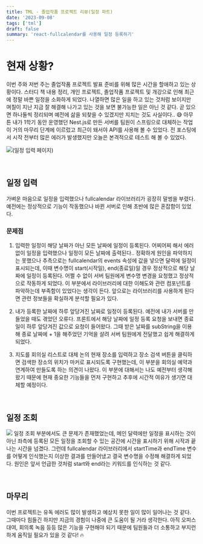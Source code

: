 ```yaml
---
title: TML - 졸업작품 프로젝트 리뷰(일정 파트)
date: '2023-09-08'
tags: ['tml']
draft: false
summary: 'react-fullcalendar를 사용해 일정 등록하기'
---
```


# 현재 상황?
이번 주와 저번 주는 졸업작품 프로젝트 발표 준비를 위해 많은 시간을 할애하고 있는 상황이다. 스터디 책 내용 정리, 개인 프로젝트, 졸업작품 프로젝트 및 개강으로 인해 최근에 정말 바쁜 일정을 소화하게 되었다. 나열하면 많은 일을 하고 있는 것처럼 보이지만 며칠이 지난 지금 잘 해결해 나가고 있는 것을 보면 불가능한 일은 아닌 것 같다. 곧 있으면 하나둘씩 정리되며 예전에 삶을 되찾을 수 있겠지만 지치는 것도 사실이다.. 😅
아무튼 내가 1학기 동안 운영했던 Nest.js로 만든 서버를 팀원이 스프링으로 대체하는 작업이 거의 마무리 단계에 이르렀고 최근이 돼서야 API를 사용해 볼 수 있었다. 전 포스팅에서 시작 전부터 많은 에러가 발생했지만 오늘은 본격적으로 테스트 해 볼 수 있었다.

![](https://velog.velcdn.com/images/mintmin0320/post/d7812fcd-a119-40b9-ace3-c03804693fcd/image.png)(일정 입력 페이지)

<br/>

## 일정 입력
가벼운 마음으로 일정을 입력했으나 fullcalendar 라이브러리가 굉장히 말썽을 부렸다. 예전에는 정상적으로 기능이 작동했으나 바뀐 서버로 인해 초반에 많은 혼잡함이 있었다.

### 문제점
1. 입력한 일정이 해당 날짜가 아닌 모든 날짜에 일정이 등록된다.
어찌어찌 해서 에러 없이 일정을 입력했으나 일정이 모든 날짜에 출력된다.. 정확하게 원인을 파악하지는 못했으나 추측으로는 fullcalendar의 events 속성에 값을 넣으면 달력에 일정이 표시되는데, 
이때 변수명이 start(시작일), end(종료일)일 경우 정상적으로 해당 날짜에 일정이 등록된다. 어쩔 수 없이 서버 팀원에게 변수명 변경을 요청했고 정상적으로 작동하게 되었다. 이 부분에서 라이브러리에 대한 이해도와 관련 컴포넌트를 파악하는데 부족함이 있었다는 생각이 든다. 앞으로는 라이브러리를 사용하게 된다면 관련 정보들을 확실하게 분석할 필요가 있다.

2. 내가 등록한 날짜에 하루 앞당겨진 날짜로 일정이 등록된다.
예전에 내가 서버를 만들었을 때도 겪었던 오류다. 프론트에서 해당 날짜에 일정 등록 요청을 보내면 종료일이 하루 앞당겨진 값으로 요청이 들어왔다. 그때 받은 날짜를 subString을 이용해 종료 날짜에 + 1을 해주었던 기억을 살려 서버 팀원에게 전달했고 쉽게 해결하게 되었다.

3. 지도를 회의실 리스트로 대체 논의
현재 장소를 입력하고 장소 검색 버튼을 클릭하면 검색한 장소의 위치가 마커로 표시되도록 구현했는데, 이 부분을 회의실 예약과 연계하여 만들도록 하는 의견이 나왔다. 이 부분에 대해서는 나도 예전부터 생각해왔기 때문에 현재 중요한 기능들을 먼저 구현하고 추후에 시간적 여유가 생기면 대체할 예정이다.

<br/>

## 일정 조회
![](https://velog.velcdn.com/images/mintmin0320/post/399643f8-355d-4b6c-b58f-3af2117a038f/image.png)
일정 조회 부분에서도 큰 문제가 존재했었는데, 메인 달력에만 일정을 표시하는 것이 아닌 좌측에 등록된 모든 일정을 조회할 수 있는 공간에 시간을 표시하기 위해 시작과 끝나는 시간을 넘겼다. 그런데 fullcalendar 라이브러리에서 startTime과 endTime 변수를 어떻게 인식했는지 이상한 결과를 만들어냈고 결국 변수명을 수정해 해결하게 되었다. 원인은 앞서 언급한 것처럼 start와 end라는 키워드를 인식하는 것 같다.

<br/>

## 마무리
이번 프로젝트는 유독 에러도 많이 발생하고 예상치 못한 일이 많이 일어나는 것 같다. 그때마다 힘들긴 하지만 지금의 경험이 나중에 큰 도움이 될 거라 생각한다. 아직 오피스 대여, 회의록 녹음 등등 많은 기능을 구현해야 되기 때문에 팀원들과 더 소통하고 부지런하게 움직일 필요가 있을 것 같다! 🔥


<br/><br/>
